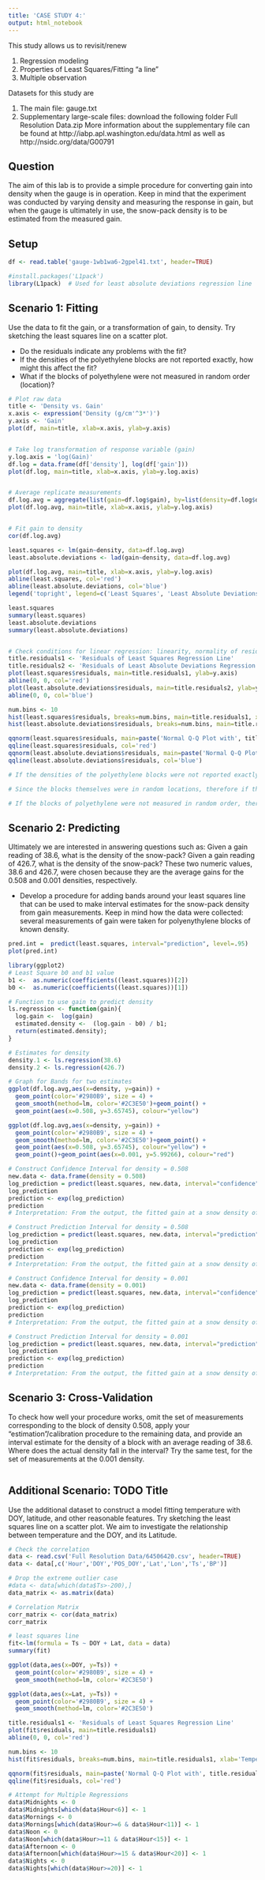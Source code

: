 ```yaml
---
title: 'CASE STUDY 4:'
output: html_notebook
---
```


This study allows us to revisit/renew

1. Regression modeling
2. Properties of Least Squares/Fitting "a line"
3. Multiple observation

Datasets for this study are

1. The main file: gauge.txt
2. Supplementary large-scale files: download the following folder Full Resolution Data.zip More information about the supplementary file can be found at http://iabp.apl.washington.edu/data.html as well as http://nsidc.org/data/G00791


## Question
The aim of this lab is to provide a simple procedure for converting gain into density when the gauge is in operation. Keep in mind that the experiment was conducted by varying density and measuring the response in gain, but when the gauge is ultimately in use, the snow-pack density is to be estimated from the measured gain.


## Setup
```r
df <- read.table('gauge-1wb1wa6-2gpel41.txt', header=TRUE)

#install.packages('L1pack')
library(L1pack)  # Used for least absolute deviations regression line
```


## Scenario 1: Fitting
Use the data to fit the gain, or a transformation of gain, to density. Try sketching the least squares line on a scatter plot.

* Do the residuals indicate any problems with the fit?
* If the densities of the polyethylene blocks are not reported exactly, how might this affect the fit?
* What if the blocks of polyethylene were not measured in random order (location)?
```r
# Plot raw data
title <- 'Density vs. Gain'
x.axis <- expression('Density (g/cm'^3*')')
y.axis <- 'Gain'
plot(df, main=title, xlab=x.axis, ylab=y.axis)


# Take log transformation of response variable (gain)
y.log.axis = 'log(Gain)'
df.log = data.frame(df['density'], log(df['gain']))
plot(df.log, main=title, xlab=x.axis, ylab=y.log.axis)


# Average replicate measurements
df.log.avg = aggregate(list(gain=df.log$gain), by=list(density=df.log$density), FUN=mean)
plot(df.log.avg, main=title, xlab=x.axis, ylab=y.log.axis)


# Fit gain to density
cor(df.log.avg)

least.squares <- lm(gain~density, data=df.log.avg)
least.absolute.deviations <- lad(gain~density, data=df.log.avg)

plot(df.log.avg, main=title, xlab=x.axis, ylab=y.log.axis)
abline(least.squares, col='red')
abline(least.absolute.deviations, col='blue')
legend('topright', legend=c('Least Squares', 'Least Absolute Deviations'), col=c('red', 'blue'), lty=1);

least.squares
summary(least.squares)
least.absolute.deviations
summary(least.absolute.deviations)


# Check conditions for linear regression: linearity, normality of residuals, constant variability
title.residuals1 <- 'Residuals of Least Squares Regression Line'
title.residuals2 <- 'Residuals of Least Absolute Deviations Regression Line'
plot(least.squares$residuals, main=title.residuals1, ylab=y.axis)
abline(0, 0, col='red')
plot(least.absolute.deviations$residuals, main=title.residuals2, ylab=y.axis)
abline(0, 0, col='blue')

num.bins <- 10
hist(least.squares$residuals, breaks=num.bins, main=title.residuals1, xlab=y.axis, col='red')
hist(least.absolute.deviations$residuals, breaks=num.bins, main=title.residuals2, xlab=y.axis, col='blue')

qqnorm(least.squares$residuals, main=paste('Normal Q-Q Plot with', title.residuals1), cex.main=1)
qqline(least.squares$residuals, col='red')
qqnorm(least.absolute.deviations$residuals, main=paste('Normal Q-Q Plot with', title.residuals2), cex.main=1)
qqline(least.absolute.deviations$residuals, col='blue')

# If the densities of the polyethylene blocks were not reported exactly, not only would we not know the density of our snow, our explanatory variable, but we could also retrieve inaccurate data for the gain from the photons. It is possible that if the density of the snow was not properly reported, our whole data set would be flawed and we could arrive at a calibration procedure different from what we would have wanted.

# Since the blocks themselves were in random locations, therefore if the measurement were not taken randomly, then it might happen that the measurements might be taken in a only specific area and thus causing bias.

# If the blocks of polyethylene were not measured in random order, there could be a dependence on the measurements of the snow densities, and our data would not be i.i.d. If we handpicked which blocks to measure or picked them in a predetermined order, the density of the snow blocks could influence how the gain was recorded for each block of snow and also produce inaccurate results.
```


## Scenario 2: Predicting
Ultimately we are interested in answering questions such as: Given a gain reading of 38.6, what is the density of the snow-pack? Given a gain reading of 426.7, what is the density of the snow-pack? These two numeric values, 38.6 and 426.7, were chosen because they are the average gains for the 0.508 and 0.001 densities, respectively.

* Develop a procedure for adding bands around your least squares line that can be used to make interval estimates for the snow-pack density from gain measurements. Keep in mind how the data were collected: several measurements of gain were taken for polyenythylene blocks of known density.
```r
pred.int =  predict(least.squares, interval="prediction", level=.95)
plot(pred.int)
```

```r
library(ggplot2)
# Least Square b0 and b1 value
b1 <-  as.numeric(coefficients((least.squares))[2])
b0 <-  as.numeric(coefficients((least.squares))[1])

# Function to use gain to predict density 
ls.regression <- function(gain){
  log.gain <-  log(gain)
  estimated.density <-  (log.gain - b0) / b1;
  return(estimated.density);
}

# Estimates for density
density.1 <- ls.regression(38.6)
density.2 <- ls.regression(426.7)

# Graph for Bands for two estimates
ggplot(df.log.avg,aes(x=density, y=gain)) + 
  geom_point(color='#2980B9', size = 4) + 
  geom_smooth(method=lm, color='#2C3E50')+geom_point() +
  geom_point(aes(x=0.508, y=3.65745), colour="yellow") 

ggplot(df.log.avg,aes(x=density, y=gain)) + 
  geom_point(color='#2980B9', size = 4) + 
  geom_smooth(method=lm, color='#2C3E50')+geom_point() +
  geom_point(aes(x=0.508, y=3.65745), colour="yellow") +
  geom_point()+geom_point(aes(x=0.001, y=5.99266), colour="red")

# Construct Confidence Interval for density = 0.508
new.data <- data.frame(density = 0.508)
log_prediction = predict(least.squares, new.data, interval="confidence")
log_prediction
prediction <- exp(log_prediction)
prediction
# Interpretation: From the output, the fitted gain at a snow density of 0.508 (g/cm'^3*') is around 38.76. The confidence interval of (36.296, 41.3963) signifies the range in which the true population parameter lies at a 95% level of confidence.

# Construct Prediction Interval for density = 0.508
log_prediction = predict(least.squares, new.data, interval="prediction")
log_prediction
prediction <- exp(log_prediction)
prediction
# Interpretation: From the output, the fitted gain at a snow density of 0.508 (g/cm'^3*') is around 38.76. The prediction interval is (32.7544, 45.87231).

# Construct Confidence Interval for density = 0.001
new.data <- data.frame(density = 0.001)
log_prediction = predict(least.squares, new.data, interval="confidence")
log_prediction
prediction <- exp(log_prediction)
prediction
# Interpretation: From the output, the fitted gain at a snow density of 0.508 (g/cm'^3*') is around 400.4783. The confidence interval of (365.3647, 438.9665) signifies the range in which the true population parameter lies at a 95% level of confidence.

# Construct Prediction Interval for density = 0.001
log_prediction = predict(least.squares, new.data, interval="prediction")
log_prediction
prediction <- exp(log_prediction)
prediction
# Interpretation: From the output, the fitted gain at a snow density of 0.508 (g/cm'^3*') is around 400.4783. The prediction interval is (334.4508, 479.541).

```


## Scenario 3: Cross-Validation
To check how well your procedure works, omit the set of measurements corresponding to the block of density 0.508, apply your "estimation"/calibration procedure to the remaining data, and provide an interval estimate for the density of a block with an average reading of 38.6. Where does the actual density fall in the interval? Try the same test, for the set of measurements at the 0.001 density.
```r

```


## Additional Scenario: TODO Title
Use the additional dataset to construct a model fitting temperature with DOY, latitude, and other reasonable features. Try sketching the least squares line on a scatter plot. We aim to investigate the relationship between temperature and the DOY, and its Latitude.
```r
# Check the correlation
data <- read.csv('Full Resolution Data/64506420.csv', header=TRUE)
data <- data[,c('Hour','DOY','POS_DOY','Lat','Lon','Ts','BP')]

# Drop the extreme outlier case
#data <- data[which(data$Ts>-200),]
data_matrix <- as.matrix(data)

# Correlation Matrix
corr_matrix <- cor(data_matrix)
corr_matrix
```
```r
# least squares line
fit<-lm(formula = Ts ~ DOY + Lat, data = data)
summary(fit)

ggplot(data,aes(x=DOY, y=Ts)) + 
  geom_point(color='#2980B9', size = 4) + 
  geom_smooth(method=lm, color='#2C3E50')

ggplot(data,aes(x=Lat, y=Ts)) + 
  geom_point(color='#2980B9', size = 4) + 
  geom_smooth(method=lm, color='#2C3E50')

title.residuals1 <- 'Residuals of Least Squares Regression Line'
plot(fit$residuals, main=title.residuals1)
abline(0, 0, col='red')

num.bins <- 10
hist(fit$residuals, breaks=num.bins, main=title.residuals1, xlab='Temperature', col='red')

qqnorm(fit$residuals, main=paste('Normal Q-Q Plot with', title.residuals1), cex.main=1)
qqline(fit$residuals, col='red')
```

```r
# Attempt for Multiple Regressions
data$Midnights <- 0
data$Midnights[which(data$Hour<6)] <- 1
data$Mornings <- 0
data$Mornings[which(data$Hour>=6 & data$Hour<11)] <- 1 
data$Noon <- 0
data$Noon[which(data$Hour>=11 & data$Hour<15)] <- 1
data$Afternoon <- 0
data$Afternoon[which(data$Hour>=15 & data$Hour<20)] <- 1
data$Nights <- 0
data$Nights[which(data$Hour>=20)] <- 1
```